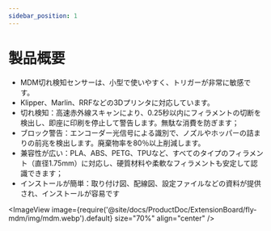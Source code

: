 ```yaml
---
sidebar_position: 1
---
```


# 製品概要

  - MDM切れ検知センサーは、小型で使いやすく、トリガーが非常に敏感です。
  - Klipper、Marlin、RRFなどの3Dプリンタに対応しています。
  - 切れ検知：高速赤外線スキャンにより、0.25秒以内にフィラメントの切断を検出し、即座に印刷を停止して警告します。無駄な消費を防ぎます；
  - ブロック警告：エンコーダー光信号による識別で、ノズルやホッパーの詰まりの前兆を検出します。廃棄物率を80％以上削減します。
  - 兼容性が広い：PLA、ABS、PETG、TPUなど、すべてのタイプのフィラメント（直径1.75mm）に対応し、硬質材料や柔軟なフィラメントも安定して認識できます；
  - インストールが簡単：取り付け図、配線図、設定ファイルなどの資料が提供され、インストールが容易です


  <ImageView image={require('@site/docs/ProductDoc/ExtensionBoard/fly-mdm/img/mdm.webp').default} size="70%" align="center" />
